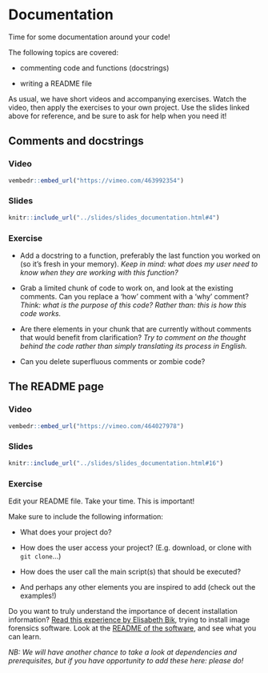 # Documentation

Time for some documentation around your code! 

The following topics are covered:

* commenting code and functions (docstrings)

* writing a README file

As usual, we have short videos and accompanying exercises. 
Watch the video, then apply the exercises to your own project. 
Use the slides linked above for reference, and be sure to ask for help when you need it!

## Comments and docstrings

### Video

```r
vembedr::embed_url("https://vimeo.com/463992354")
```

### Slides

```r
knitr::include_url("../slides/slides_documentation.html#4")
```

### Exercise

* Add a docstring to a function, preferably the last function you worked on (so it's fresh in your memory).
  _Keep in mind: what does my user need to know when they are working with this function?_

* Grab a limited chunk of code to work on, and look at the existing comments.
  Can you replace a 'how' comment with a 'why' comment?
  _Think: what is the purpose of this code? Rather than: this is how this code works._

* Are there elements in your chunk that are currently without comments that would benefit from clarification? 
  _Try to comment on the thought behind the code rather than simply translating its process in English._

* Can you delete superfluous comments or zombie code?

## The README page

### Video

```r
vembedr::embed_url("https://vimeo.com/464027978")
```

### Slides

```r
knitr::include_url("../slides/slides_documentation.html#16")
```


### Exercise

Edit your README file.
Take your time. This is important!

Make sure to include the following information:

* What does your project do?

* How does the user access your project? (E.g. download, or clone with `git clone`...)

* How does the user call the main script(s) that should be executed?

* And perhaps any other elements you are inspired to add (check out the examples!)

Do you want to truly understand the importance of decent installation information?
[Read this experience by Elisabeth Bik](https://twitter.com/MicrobiomDigest/status/1283082285097422848), trying to install image forensics software.
Look at the [README of the software](https://github.com/GuidoBartoli/sherloq), and see what you can learn.

_NB: We will have another chance to take a look at dependencies and prerequisites, but if you have opportunity to add these here: please do!_

